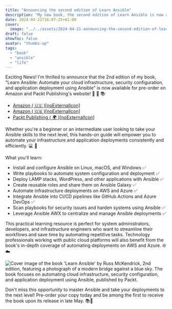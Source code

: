 ```yaml
---
title: "Announcing the second edition of Learn Ansible"
description: "My new book, the second edition of Learn Ansible is now available for pre-order."
date: 2024-04-21T16:07:25+01:00
cover:
  image: "../../assets/2024-04-21-announcing-the-second-edition-of-learn-ansible/blog-cover-2024-04-21-announcing-the-second-edition-of-learn-ansible.png"
draft: false
showToc: false
avatar: "thumbs-up"
tags:
  - "book"
  - "ansible"
  - "life"
---
```


Exciting News! I'm thrilled to announce that the 2nd edition of my book, "Learn Ansible: Automate your cloud infrastructure, security configuration, and application deployment using Ansible" is now available for pre-order on Amazon and Packt Publishing's website! 📣 🎉 📚

- [Amazon ( 🇺🇸 )[noExternalIcon]](https://www.amazon.com/Learn-Ansible-infrastructure-configuration-application-ebook/dp/B0D1Y2D5Z6/)
- [Amazon ( 🇬🇧 )[noExternalIcon]](https://www.amazon.co.uk/dp/B0D1Y2D5Z6/)
- [Packt Publishing ( 🌍 )[noExternalIcon]](https://www.packtpub.com/product/learn-ansible-second-edition/9781835088913)

Whether you're a beginner or an intermediate user looking to take your Ansible skills to the next level, this hands-on guide will empower you to automate your infrastructure and application deployments consistently and efficiently. 💻 🚀

What you'll learn:
- Install and configure Ansible on Linux, macOS, and Windows ✅
- Write playbooks to automate system configuration and deployment ✅
- Deploy LAMP stacks, WordPress, and other applications with Ansible ✅
- Create reusable roles and share them on Ansible Galaxy ✅
-  Automate infrastructure deployments on AWS and Azure ✅
-  Integrate Ansible into CI/CD pipelines like GitHub Actions and Azure DevOps ✅
-  Scan playbooks for security issues and harden systems using Ansible ✅
-  Leverage Ansible AWX to centralize and manage Ansible deployments ✅

This practical learning resource is perfect for system administrators, developers, and infrastructure engineers who want to streamline their workflows and save time by automating repetitive tasks. Technology professionals working with public cloud platforms will also benefit from the book's in-depth coverage of automating deployments on AWS and Azure. 🌐☁️

<Img src="/assets/2024-04-21-announcing-the-second-edition-of-learn-ansible/images/cover_image_large.jpg" alt="Cover image of the book 'Learn Ansible' by Russ McKendrick, 2nd edition, featuring a photograph of a modern bridge against a blue sky. The book focuses on automating cloud infrastructure, security configuration, and application deployment using Ansible, published by Packt." />

Don't miss this opportunity to master Ansible and take your deployments to the next level! Pre-order your copy today and be among the first to receive the book upon its release in late May. 📚💨
